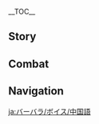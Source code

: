 {{CharacterTabs}}
{{LanguageTabs}}

__TOC__
==Story==
{{VO/Story
|character           = Barbara
|language            = zh
|language_s          = zh
|language_t          = zh-tw
|name_s              = 芭芭拉
|name_t              = 芭芭拉

|vo_01_01_title_s    = 初次见面…
|vo_01_01_title_t    = 初次見面…
|vo_01_01_subtitle   = Hello
|vo_01_01_file       = VO_{language}{character} Hello.ogg
|vo_01_01_tx_s       = 芭芭拉，闪耀登场~治疗就交给我吧，不会让你失望的！
|vo_01_01_tx_t       = 芭芭拉，閃耀登場~治療就交給我吧，不會讓{{MC|你|妳}}失望的！
|vo_01_01_rm         = Bābālā, shǎnyào dēngchǎng~ Zhìliáo jiù jiāogěi wǒ ba, bùhuì ràng nǐ shīwàng de!
|vo_02_01_title_s    = 闲聊・犯困
|vo_02_01_title_t    = 閒聊・犯睏
|vo_02_01_subtitle   = Chat: Sleepiness
|vo_02_01_file       = VO_{language}{character} Chat - Sleepiness.ogg
|vo_02_01_tx_s       = 再这样站下去，会…想睡觉的…
|vo_02_01_tx_t       = 再這樣站下去，會…想睡覺的…
|vo_02_01_rm         = Zài zhèyàng zhàn xiàqù, huì... xiǎng shuìjiào de...
|vo_02_02_title_s    = 闲聊・激励
|vo_02_02_title_t    = 閒聊・激勵
|vo_02_02_subtitle   = Chat: Encouragement
|vo_02_02_file       = VO_{language}{character} Chat - Encouragement.ogg
|vo_02_02_tx_s       = 大家应该都在努力着，那我们也不能偷懒，对吧？
|vo_02_02_tx_t       = 大家應該都在努力著，那我們也不能偷懶，對吧？
|vo_02_02_rm         = Dàjiā yīnggāi dōu zài nǔlìzhe, nà wǒmen yě bùnéng tōulǎn, duì ba?
|vo_02_03_title_s    = 闲聊・提神秘诀
|vo_02_03_title_t    = 閒聊・提神秘訣
|vo_02_03_subtitle   = Chat: Keeping One Refreshed
|vo_02_03_file       = VO_{language}{character} Chat - Keeping One Refreshed.ogg
|vo_02_03_tx_s       = 欸，是没精神了吗？尝一尝我做的辣味饮料吧，很提神的喔！
|vo_02_03_tx_t       = 欸，是沒精神了嗎？嘗一嘗我做的辣味飲料吧，很提神的喔！
|vo_02_03_rm         = Ei, shì méi jīngshénle ma? Chángyicháng wǒ zuò de làwèi yǐnliào ba, hěn tíshén de o!

<!-- Weather -->
|vo_03_01_title_s    = 下雨的时候…
|vo_03_01_title_t    = 下雨的時候…
|vo_03_01_subtitle   = When It Rains
|vo_03_01_file       = VO_{language}{character} When It Rains.ogg
|vo_03_01_tx_s       = 这样淋着不要紧吗？会感冒的吧？
|vo_03_01_tx_t       = 這樣淋著不要緊嗎？會感冒的吧？
|vo_03_01_rm         = Zhèyàng línzhe bùyàojǐn ma? Huì gǎnmào de ba?
|vo_03_02_title_s    = 打雷的时候…
|vo_03_02_title_t    = 打雷的時候…
|vo_03_02_subtitle   = When Thunder Strikes
|vo_03_02_file       = VO_{language}{character} When Thunder Strikes.ogg
|vo_03_02_tx_s       = 呜哇！
|vo_03_02_tx_t       = 嗚哇！
|vo_03_02_rm         = Wuwa!
|vo_03_03_title_s    = 下雪的时候…
|vo_03_03_title_t    = 下雪的時候…
|vo_03_03_subtitle   = When It Snows
|vo_03_03_file       = VO_{language}{character} When It Snows.ogg
|vo_03_03_tx_s       = 欸！是雪花欸！冰冰凉凉的~！
|vo_03_03_tx_t       = 欸！是雪花欸！冰冰涼涼的~！
|vo_03_03_rm         = Ei! Shì xuěhuā ei! Bīngbīngliángliáng de~!
|vo_03_04_title_s    = 阳光很好…
|vo_03_04_title_t    = 陽光很好…
|vo_03_04_subtitle   = When the Sun Is Out
|vo_03_04_file       = VO_{language}{character} When the Sun Is Out.ogg
|vo_03_04_tx_s       = 这样的好天气，嗯~适合比较明快的曲风呢！
|vo_03_04_tx_t       = 這樣的好天氣，嗯~適合比較明快的曲風呢！
|vo_03_04_rm         = Zhèyàng de hǎo tiānqì, ng~ Shìhé bǐjiào míngkuài de qǔfēng ne!
|vo_03_05_title_s    = 刮大风了…
|vo_03_05_title_t    = 刮大風了…
|vo_03_05_subtitle   = When the Wind Is Blowing
|vo_03_05_file       = VO_{language}{character} When the Wind Is Blowing.ogg
|vo_03_05_tx_s       = 放心，我不会被吹走的！
|vo_03_05_tx_t       = 放心，我不會被吹走的！
|vo_03_05_rm         = Fàngxīn, wǒ bùhuì bèi chuīzǒu de!
|vo_04_01_title_s    = 早上好…
|vo_04_01_title_t    = 早安…
|vo_04_01_subtitle   = Good Morning
|vo_04_01_file       = VO_{language}{character} Good Morning.ogg
|vo_04_01_tx_s       = 早安~今天也要加油呀。
|vo_04_01_tx_t       = 早安~今天也要加油呀。
|vo_04_01_rm         = Zǎo'ān~ Jīntiān yě yào jiāyóu ya.
|vo_04_02_title_s    = 中午好…
|vo_04_02_title_t    = 午安…
|vo_04_02_subtitle   = Good Afternoon
|vo_04_02_file       = VO_{language}{character} Good Afternoon.ogg
|vo_04_02_tx_s       = 欸，想听我唱歌…？对不起，还…还没有到演出时间呢。
|vo_04_02_tx_t       = 欸，想聽我唱歌…？對不起，還…還沒有到演出時間呢。
|vo_04_02_rm         = Ei, xiǎng tīng wǒ chànggē...? Duìbùqǐ, hái... hái méiyǒu dào yǎnchū shíjiān ne.
|vo_04_03_title_s    = 晚上好…
|vo_04_03_title_t    = 晚上好…
|vo_04_03_subtitle   = Good Evening
|vo_04_03_file       = VO_{language}{character} Good Evening.ogg
|vo_04_03_tx_s       = 想吃猎鹿人餐馆的香辣鲈鱼…可是最近的肚子，呜…
|vo_04_03_tx_t       = 想吃獵鹿人餐館的香辣鱸魚…可是最近的肚子，嗚…
|vo_04_03_rm         = Xiǎng chī Lièlùrén Cānguǎn de xiānglà lúyú... Kěshì zuìjìn de dùzi, wu...
|vo_04_04_title_s    = 晚安…
|vo_04_04_title_t    = 晚安…
|vo_04_04_subtitle   = Good Night
|vo_04_04_file       = VO_{language}{character} Good Night.ogg
|vo_04_04_tx_s       = 辛苦了！请好好休息吧。
|vo_04_04_tx_t       = 辛苦了！請好好休息吧。
|vo_04_04_rm_s       = Xīnkǔle! Qǐng hǎohao xiūxi ba.
|vo_04_04_rm_t       = Xīnkǔle! Qǐng hǎohao xiūxí ba.
|vo_05_01_title_s    = 关于{name_s}自己…
|vo_05_01_title_t    = 關於{name_t}自己…
|vo_05_01_subtitle   = About {character}
|vo_05_01_file       = VO_{language}{character} About {character}.ogg
|vo_05_01_tx_s       = 「指引我前进的风啊。在我困顿时给我继续前行的力量，在我迷惑时给我辨明善恶的智慧，在我遭受不义时给我抗争的勇气…」…哎呀，抱歉，刚才在专心祈祷。有什么事吗？
|vo_05_01_tx_t       = 「指引我前進的風啊。在我困頓時給我繼續前行的力量，在我迷惑時給我辨明善惡的智慧，在我遭受不義時給我抗爭的勇氣…」…哎呀，抱歉，剛才在專心祈禱。有什麼事嗎？
|vo_05_01_rm         = "Zhǐyǐn wǒ qiánjìn de fēng a. Zài wǒ kùndùn shí gěi wǒ jìxù qiánxíng de lìliàng, zài wǒ míhuò shí gěi wǒ biànmíng shàn'è de zhìhuì, zài wǒ zāoshòu bùyì shí gěi wǒ kàngzhēng de yǒngqì..." ...Aiya, bàoqiàn, gāngcái zài zhuānxīn qídǎo. Yǒu shénme shì ma?
|vo_06_01_title_s    = 关于我们・愿望
|vo_06_01_title_t    = 關於我們・願望
|vo_06_01_subtitle   = About Us: Hopes
|vo_06_01_file       = VO_{language}{character} About Us - Hopes.ogg
|vo_06_01_tx_s       = 我的愿望，是给身边的大家带来笑容！只要能帮上你的忙，我就很开心了。
|vo_06_01_tx_t       = 我的願望，是給身邊的大家帶來笑容！只要能幫上{{MC|你|妳}}的忙，我就很開心了。
|vo_06_01_rm         = Wǒ de yuànwàng, shì gěi shēnbiān de dàjiā dàilái xiàoróng! Zhǐyào néng bāngshàng nǐ de máng, wǒ jiù hěn kāixīnle.
|vo_06_02_title_s    = 关于我们・梦想
|vo_06_02_title_t    = 關於我們・夢想
|vo_06_02_subtitle   = About Us: Dreams
|vo_06_02_friendship = 6
|vo_06_02_file       = VO_{language}{character} About Us - Dreams.ogg
|vo_06_02_tx_s       = 谢谢你陪我走到现在，离我的梦想已经越来越近了呢。未来的日子，也请多多关照啦~！
|vo_06_02_tx_t       = 謝謝{{MC|你|妳}}陪我走到現在，離我的夢想已經越來越近了呢。未來的日子，也請多多關照啦~！
|vo_06_02_rm         = Xièxie nǐ péi wǒ zǒu dào xiànzài, lí wǒ de mèngxiǎng yǐjīng yuè lái yuè jìnle ne. Wèilái de rìzi, yě qǐng duōduō guānzhào la~!
|vo_07_01_title_s    = 关于「神之眼」…
|vo_07_01_title_t    = 關於「神之眼」…
|vo_07_01_subtitle   = About the [[Vision]]
|vo_07_01_friendship = 4
|vo_07_01_file       = VO_{language}{character} About the Vision.ogg
|vo_07_01_tx_s       = 每个人都会有自己的愿望。汇聚大家的愿望，让大家感到幸福，这一定，就是神给予我的使命吧。
|vo_07_01_tx_t       = 每個人都會有自己的願望。匯聚大家的願望，讓大家感到幸福，這一定，就是神給予我的使命吧。
|vo_07_01_rm         = Měigèrén dōuhuì yǒu zìjǐ de yuànwàng. Huìjù dàjiā de yuànwàng, ràng dàjiā gǎndào xìngfú, zhè yīdìng, jiùshì shén jǐyǔ wǒ de shǐmìng ba.
|vo_07_02_title_s    = 有什么想要分享…
|vo_07_02_title_t    = 有什麼想要分享…
|vo_07_02_subtitle   = Something to Share
|vo_07_02_file       = VO_{language}{character} Something to Share.ogg
|vo_07_02_tx_s       = 蒙德城外青青的原野，真的百看不厌。但我听说，世界上还有蓝色的树林呢！就在海对岸的稻妻城那边。嗯！我还得多攒一点…欸？问我在攒什么？嘿嘿，是秘密哦~！
|vo_07_02_tx_t       = 蒙德城外青青的原野，真的百看不厭。但我聽說，世界上還有藍色的樹林呢！就在海對岸的稻妻城那邊。嗯！我還得多存一點…欸？問我在存什麼？嘿嘿，是秘密哦~！
|vo_07_02_rm         = Méngdé-chéng wài qīngqīng de yuányě, zhēnde bǎikànbùyàn. Dàn wǒ tīngshuō, shìjiè-shàng hái yǒu lánsè de shùlín ne! Jiù zài hǎiduì'àn de Dàoqī-chéng nàbiān. Ǹg! Wǒ hái děi duō zǎn yīdiǎn... Ei? Wèn wǒ zài zǎn shénme? Hēihei, shì mìmì o~!
|vo_07_03_title_s    = 感兴趣的见闻…
|vo_07_03_title_t    = 感興趣的見聞…
|vo_07_03_subtitle   = Interesting Things
|vo_07_03_file       = VO_{language}{character} Interesting Things.ogg
|vo_07_03_tx_s       = 向日葵一直对着阳光的样子，很耀眼呢。其实，妈妈送过我一条向日葵风格的礼裙…但我什么时候才能穿上它去演出呢？
|vo_07_03_tx_t       = 向日葵一直對著陽光的樣子，很耀眼呢。其實，媽媽送過我一條向日葵風格的禮裙…但我什麼時候才能穿上它去演出呢？
|vo_07_03_rm         = Xiàngrìkuí yīzhí duìzhe yángguāng de yàngzi, hěn yàoyǎn ne. Qíshí, māma sòngguò wǒ yītiáo xiàngrìkuí fēnggé de lǐqún... Dàn wǒ shénme shíhòu cáinéng chuānshàng tā qù yǎnchū ne?
|vo_08_01_title_s    = 关于琴…
|vo_08_01_title_t    = 關於琴…
|vo_08_01_subtitle   = About [[Jean]]
|vo_08_01_friendship = 4
|vo_08_01_file       = VO_{language}{character} About Jean.ogg
|vo_08_01_tx_s       = 代理团长大人…骑士团的领袖，大家都很喜欢她哦。欸？问我吗？我…我当然也非常尊敬她！
|vo_08_01_tx_t       = 代理團長大人…騎士團的領袖，大家都很喜歡她哦。欸？問我嗎？我…我當然也非常尊敬她！
|vo_08_01_rm         = Dàilǐ Tuánzhǎng-dàrén... Qíshìtuán de lǐngxiù, dàjiā dōu hěn xǐhuān tā o. Ei? Wèn wǒ ma? Wǒ... wǒ dāngrán yě fēicháng zūnjìng tā!
|vo_08_02_title_s    = 关于丽莎…
|vo_08_02_title_t    = 關於麗莎…
|vo_08_02_subtitle   = About [[Lisa]]
|vo_08_02_friendship = 4
|vo_08_02_file       = VO_{language}{character} About Lisa.ogg
|vo_08_02_tx_s       = 我一直承蒙丽莎姐姐照顾呢。要是她也成为偶像的话，我绝对会全力应援，喊到嗓子哑掉…啊，这样会吓到别人的吧…
|vo_08_02_tx_t       = 我一直承蒙麗莎姐姐照顧呢。要是她也成為偶像的話，我絕對會全力應援，喊到嗓子啞掉…啊，這樣會嚇到別人的吧…
|vo_08_02_rm         = Wǒ yīzhí chéngméng Lìshā-jiějie zhàogù ne. Yàoshi tā yě chéngwéi ǒuxiàng de huà, wǒ juéduì huì quánlì yìngyuán, hǎn dào sǎngzi yǎdiào... A, zhèyàng huì xià dào biérén de ba...
|vo_08_03_title_s    = 关于安柏…
|vo_08_03_title_t    = 關於安柏…
|vo_08_03_subtitle   = About [[Amber]]
|vo_08_03_friendship = 4
|vo_08_03_file       = VO_{language}{character} About Amber.ogg
|vo_08_03_tx_s       = 以前就经常看到安柏风风火火地往城外跑，侦察骑士还真是辛苦呀。
|vo_08_03_tx_t       = 以前就經常看到安柏風風火火地往城外跑，偵察騎士還真是辛苦呀。
|vo_08_03_rm         = Yǐqián jiù jīngcháng kàndào Ānbó fēngfēnghuǒhuǒ de wǎng chéngwài pǎo, Zhēnchá-qíshì hái zhēnshi xīnkǔ ya.
|vo_08_04_title_s    = 关于迪卢克…
|vo_08_04_title_t    = 關於迪盧克…
|vo_08_04_subtitle   = About [[Diluc]]
|vo_08_04_friendship = 4
|vo_08_04_file       = VO_{language}{character} About Diluc.ogg
|vo_08_04_tx_s       = 迪卢克老爷吗？上次在「天使的馈赠」演出，他一直皱着眉头…是不是我唱的歌他不喜欢呢？
|vo_08_04_tx_t       = 迪盧克老爺嗎？上次在「天使的饋贈」演出，他一直皺著眉頭…是不是我唱的歌他不喜歡呢？
|vo_08_04_rm         = Dílúkè-lǎoyé ma? Shàngcì zài "Tiānshǐ de Kuìzèng" yǎnchū, tā yīzhí zhòuzhe méitóu... Shìbushì wǒ chàng de gē tā bùxǐhuān ne?
|vo_08_05_title_s    = 关于温迪…
|vo_08_05_title_t    = 關於溫迪…
|vo_08_05_subtitle   = About [[Venti]]
|vo_08_05_friendship = 4
|vo_08_05_file       = VO_{language}{character} About Venti.ogg
|vo_08_05_tx_s       = 温迪的声音很好听！不过，他唱的歌跟我擅长的风格差异很大。我试着偷偷学过…那旋律还真是复杂呀。
|vo_08_05_tx_t       = 溫迪的聲音很好聽！不過，他唱的歌跟我擅長的風格差異很大。我試著偷偷學過…那旋律還真是複雜呀。
|vo_08_05_rm         = Wēndí de shēngyīn hěn hǎotīng! Bùguò, tā chàng de gē gēn wǒ shàncháng de fēnggé chāyì hěn dà. Wǒ shìzhe tōutōu xuéguò... Nà xuánlǜ hái zhēnshi fùzá ya.
|vo_08_06_title_s    = 关于班尼特…
|vo_08_06_title_t    = 關於班尼特…
|vo_08_06_subtitle   = About [[Bennett]]
|vo_08_06_friendship = 4
|vo_08_06_file       = VO_{language}{character} About Bennett.ogg
|vo_08_06_tx_s       = 班尼特经常带着一身伤痕来教堂…他却一直毫不在意、大大咧咧地笑着。唔…还是应该更爱惜自己才好啊。
|vo_08_06_tx_t       = 班尼特經常帶著一身傷痕來教堂…他卻一直毫不在意、大大咧咧地笑著。唔…還是應該更愛惜自己才好啊。
|vo_08_06_rm_s       = Bānnítè jīngcháng dàizhe yīshēn shānghén lái jiàotáng... Tā què yīzhí háo bù zàiyì, dàdaliēliě de xiàozhe. Wu... háishì yīnggāi gèng àixī zìjǐ cái hǎo a.
|vo_08_06_rm_t       = Bānnítè jīngcháng dàizhe yīshēn shānghén lái jiàotáng... Tā què yīzhí háo bù zàiyì, dàdàliēliē de xiàozhe. Wu... háishì yīnggāi gèng àixí zìjǐ cái hǎo a.
|vo_08_07_title_s    = 关于法尔伽…
|vo_08_07_title_t    = 關於法爾伽…
|vo_08_07_subtitle   = About [[Varka]]
|vo_08_07_friendship = 4
|vo_08_07_file       = VO_{language}{character} About Varka.ogg
|vo_08_07_tx_s       = 父亲跟着法尔伽大团长一起出远门了，也不知道路途中会不会遇到什么…啊，没关系，大团长可是「北风骑士」，一定没问题的！我…也会为他们祈祷的。
|vo_08_07_tx_t       = 父親跟著法爾伽大團長一起出遠門了，也不知道路途中會不會遇到什麼…啊，沒關係，大團長可是「北風騎士」，一定沒問題的！我…也會為他們祈禱的。
|vo_08_07_rm         = Fùqīn gēnzhe Fǎěrjiā Dà-Tuánzhǎng yīqǐ chūyuǎnménle, yě bùzhīdào lùtú-zhōng huìbuhuì yùdào shénme... A, méiguānxì, Dà-Tuánzháng kěshì "Běifēng Qíshì", yīdìng méiwèntí de! Wǒ... yě huì wèi tāmen qídǎo de.
|vo_08_08_title_s    = 关于罗莎莉亚…
|vo_08_08_title_t    = 關於蘿莎莉亞…
|vo_08_08_subtitle   = About [[Rosaria]]
|vo_08_08_friendship = 4
|vo_08_08_file       = VO_{language}{character} About Rosaria.ogg
|vo_08_08_tx_s       = 罗莎莉亚修女虽然难以接近，也从不参加祈祷，但我觉得…唔，她一定是相信着风神的！不过，不过我并没有勇气和她交流就是了…
|vo_08_08_tx_t       = 蘿莎莉亞修女雖然難以接近，也從不參加祈禱，但我覺得…唔，她一定是相信著風神的！不過，不過我並沒有勇氣和她交流就是了…
|vo_08_08_rm_s       = Luóshālìyà-xiūnǚ suīrán nán yǐ jiējìn, yě cóng bù cānjiā qídǎo, dàn wǒ juéde... Wu, tā yīdìng shì xiāngxìn zhe Fēngshén de! Bùguò, bùguò wǒ bìng méiyǒu yǒngqì hé tā jiāoliú jiùshìle...
|vo_08_08_rm_t       = Luóshālìyà-xiūnǚ suīrán nán yǐ jiējìn, yě cóng bù cānjiā qídǎo, dàn wǒ juéde... Wu, tā yīdìng shì xiāngxìn zhe Fēngshén de! Bùguò, bùguò wǒ bìng méiyǒu yǒngqì hàn tā jiāoliú jiùshìle...
|vo_08_09_title_s    = 关于诺艾尔…
|vo_08_09_title_t    = 關於諾艾爾…
|vo_08_09_subtitle   = About [[Noelle]]
|vo_08_09_friendship = 4
|vo_08_09_file       = VO_{language}{character} About Noelle.ogg
|vo_08_09_tx_s       = 诺艾尔实在是太可爱了！人又温柔，还很有耐心，跟她在一起的时候，完全不会有什么压力…哦，对了，她做的茶点也很特别。又香，又甜，而且很健康，嘿嘿。
|vo_08_09_tx_t       = 諾艾爾實在是太可愛了！人又溫柔，還很有耐心，跟她在一起的時候，完全不會有什麼壓力…哦，對了，她做的茶點也很特別。又香，又甜，而且很健康，嘿嘿。
|vo_08_09_rm         = Nuò'ài'ěr shízài shì tài kě'ài le! Rén yòu wēnróu, hái hěn yǒu nàixīn, gēn tā zàiyīqǐ de shíhòu, wánquán bùhuì yǒu shénme yālì... O, duìle, tā zuò de chádiǎn yě hěn tèbié. Yòu xiāng, yòu tián, érqiě hěn jiànkāng, hēihei.
|vo_09_01_title_s    = 想要了解{name_s}・其一
|vo_09_01_title_t    = 想要瞭解{name_t}・其一
|vo_09_01_subtitle   = More About {character}: I
|vo_09_01_file       = VO_{language}{character} More About {character} - 01.ogg
|vo_09_01_tx_s       = 骑士们挥剑作战的样子好帅啊！你是不是也有这种感觉？我自己也试过用剑…欸嘿嘿，可惜我在剑术上，完全没有天赋呢。
|vo_09_01_tx_t       = 騎士們揮劍作戰的樣子好帥啊！{{MC|你|妳}}是不是也有這種感覺？我自己也試過用劍…欸嘿嘿，可惜我在劍術上，完全沒有天賦呢。
|vo_09_01_rm         = Qíshìmen huījiàn zuòzhàn de yàngzi hǎo shuài a! Nǐ shìbushì yě yǒu zhèzhǒng gǎnjué? Wǒ zìjǐ yě shìguò yòng jiàn... Eihēihēi, kěxí wǒ zài jiànshù shàng, wánquán méiyǒu tiānfù ne.
|vo_09_02_title_s    = 想要了解{name_s}・其二
|vo_09_02_title_t    = 想要瞭解{name_t}・其二
|vo_09_02_subtitle   = More About {character}: II
|vo_09_02_friendship = 3
|vo_09_02_file       = VO_{language}{character} More About {character} - 02.ogg
|vo_09_02_tx_s       = 想要治愈大家。就是这么简单的心情，让我成为了牧师。要是能帮上大家就好了。
|vo_09_02_tx_t       = 想要治癒大家。就是這麼簡單的心情，讓我成為了牧師。要是能幫上大家就好了。
|vo_09_02_rm         = Xiǎngyào zhìyù dàjiā. Jiùshì zhème jiǎndān de xīnqíng, ràng wǒ chéngwéile mùshī. Yàoshi néng bāngshàng dàjiā jiù hǎole.
|vo_09_03_title_s    = 想要了解{name_s}・其三
|vo_09_03_title_t    = 想要瞭解{name_t}・其三
|vo_09_03_subtitle   = More About {character}: III
|vo_09_03_friendship = 4
|vo_09_03_file       = VO_{language}{character} More About {character} - 03.ogg
|vo_09_03_tx_s       = 偶像，唔{{sic|...|hide=1}}是从艾莉丝那边了解到的…「优秀的偶像能够治愈人们的心灵。」嗯，嗯，总之就是这样啦。
|vo_09_03_tx_t       = 偶像，唔…是從艾莉絲那邊瞭解到的…「優秀的偶像能夠治癒人們的心靈。」嗯，嗯，總之就是這樣啦。
|vo_09_03_rm         = Ǒuxiàng, n... Shì cóng Àilìsī nàbiān liǎojiě dào de... "Yōuxiù de ǒuxiàng nénggòu zhìyù rénmen de xīnlíng." Ng, ng, zǒngzhī jiùshì zhèyàng la.
|vo_09_04_title_s    = 想要了解{name_s}・其四
|vo_09_04_title_t    = 想要瞭解{name_t}・其四
|vo_09_04_subtitle   = More About {character}: IV
|vo_09_04_friendship = 5
|vo_09_04_file       = VO_{language}{character} More About {character} - 04.ogg
|vo_09_04_tx_s       = 我每天都在努力，这份努力…如果能配得上蒙德城大家的信任…
|vo_09_04_tx_t       = 我每天都在努力，這份努力…如果能配得上蒙德城大家的信任…
|vo_09_04_rm         = Wǒ měitiān dōu zài nǔlì, zhè fèn nǔlì... Rúguǒ néng pèidéshàng Méngdé-chéng dàjiā de xìnrèn...
|vo_09_05_title_s    = 想要了解{name_s}・其五
|vo_09_05_title_t    = 想要瞭解{name_t}・其五
|vo_09_05_subtitle   = More About {character}: V
|vo_09_05_friendship = 6
|vo_09_05_file       = VO_{language}{character} More About {character} - 05.ogg
|vo_09_05_tx_s       = 每次演出的时候我都会想…我真的能够治愈蒙德城里的每个人么？但是看着你，我总觉得只要一步步向前，总有一天…欸？至少已经把你治愈了…？这时候不是应该说！我已经治愈很多人了吗？！不过这样也不错…
|vo_09_05_tx_t       = 每次演出的時候我都會想…我真的能夠治癒蒙德城裡的每個人嗎？但是看著{{MC|你|妳}}，我總覺得只要一步步向前，總有一天…欸？至少已經把{{MC|你|妳}}治癒了…？這時候不是應該說！我已經治癒很多人了嗎？！不過這樣也不錯…
|vo_09_05_rm         = Měicì yǎnchū de shíhòu wǒ dōu huì xiǎng... Wǒ zhēnde nénggòu zhìyù Méngdé-chéng lǐ de měigèrén me? Dànshì kànzhe nǐ, wǒ zǒng juéde zhǐyào yībùbù xiàngqián, zǒngyǒu yītiān... Ei? Zhìshǎo yǐjīng bǎ nǐ zhìyùle...? Zhè shíhòu bùshì yīnggāi shuō! Wǒ yǐjīng zhìyù hěnduō rénle ma?! Bùguò zhèyàng yě bùcuò...
|vo_10_01_title_s    = {name_s}的爱好…
|vo_10_01_title_t    = {name_t}的愛好…
|vo_10_01_subtitle   = {character}'s Hobbies
|vo_10_01_file       = VO_{language}{character} Hobbies.ogg
|vo_10_01_tx_s       = 是大家脸上的笑容，一直在支持我。
|vo_10_01_tx_t       = 是大家臉上的笑容，一直在支持我。
|vo_10_01_rm         = Shì dàjiā liǎn-shàng de xiàoróng, yīzhí zài zhīchí wǒ.
|vo_10_02_title_s    = {name_s}的烦恼…
|vo_10_02_title_t    = {name_t}的煩惱…
|vo_10_02_subtitle   = {character}'s Troubles
|vo_10_02_file       = VO_{language}{character} Troubles.ogg
|vo_10_02_tx_s       = 同伴们一直在受伤…我，没有替大家分担痛苦的力量。但我可以尽最大的努力治疗！一定，要让大家恢复健康。
|vo_10_02_tx_t       = 同伴們一直在受傷…我，沒有替大家分擔痛苦的力量。但我可以盡最大的努力治療！一定，要讓大家恢復健康。
|vo_10_02_rm         = Tóngbànmen yīzhí zài shòushāng... Wǒ, méiyǒu tì dàjiā fēndān tòngkǔ de lìliàng. Dàn wǒ kěyǐ jǐn zuìdà de nǔlì zhìliáo! Yīdìng, yào ràng dàjiā huīfù jiànkāng.
|vo_10_03_title_s    = 喜欢的食物…
|vo_10_03_title_t    = 喜歡的食物…
|vo_10_03_subtitle   = Favorite Food
|vo_10_03_file       = VO_{language}{character} Favorite Food.ogg
|vo_10_03_tx_s       = 你喜欢麻辣小鱼干吗？我这还有两条…喏，给你一条！
|vo_10_03_tx_t       = {{MC|你|妳}}喜歡麻辣小魚乾嗎？我這還有兩條…喏，給{{MC|你|妳}}一條！
|vo_10_03_rm         = Nǐ xǐhuān málà-xiǎoyúgàn ma? Wǒ zhè háiyǒu liǎng tiáo... Nuo, gěi nǐ yī tiáo!
|vo_10_04_title_s    = 讨厌的食物…
|vo_10_04_title_t    = 討厭的食物…
|vo_10_04_subtitle   = Least Favorite Food
|vo_10_04_file       = VO_{language}{character} Least Favorite Food.ogg
|vo_10_04_tx_s       = 我不太喜欢苦的东西，特别是…苦瓜。
|vo_10_04_tx_t       = 我不太喜歡苦的東西，特別是…苦瓜。
|vo_10_04_rm         = Wǒ bùtài xǐhuān kǔ de dōngxī, tèbié shì... kǔguā.

<!-- Receiving a Gift -->
|vo_11_01_title_s    = 收到赠礼・其一
|vo_11_01_title_t    = 收到贈禮・其一
|vo_11_01_subtitle   = Receiving a Gift: I
|vo_11_01_file       = VO_{language}{character} Receiving a Gift - 01.ogg
|vo_11_01_tx_s       = 很少吃到那么合我口味的菜肴。今天是幸运日呢！
|vo_11_01_tx_t       = 很少吃到那麼合我口味的菜餚。今天是幸運日呢！
|vo_11_01_rm         = Hěnshǎo chī dào nàme hé wǒ kǒuwèi de càiyáo. Jīntiān shì xìngyùn-rì ne!
|vo_11_02_title_s    = 收到赠礼・其二
|vo_11_02_title_t    = 收到贈禮・其二
|vo_11_02_subtitle   = Receiving a Gift: II
|vo_11_02_file       = VO_{language}{character} Receiving a Gift - 02.ogg
|vo_11_02_tx_s       = 谢谢你特意做的这些，这次，是被你治愈了。
|vo_11_02_tx_t       = 謝謝{{MC|你|妳}}特意做的這些，這次，是被{{MC|你|妳}}治癒了。
|vo_11_02_rm         = Xièxie nǐ tèyì zuò de zhèxiē, zhècì, shì bèi nǐ zhìyùle.
|vo_11_03_title_s    = 收到赠礼・其三
|vo_11_03_title_t    = 收到贈禮・其三
|vo_11_03_subtitle   = Receiving a Gift: III
|vo_11_03_file       = VO_{language}{character} Receiving a Gift - 03.ogg
|vo_11_03_tx_s       = 不，不好…
|vo_11_03_tx_t       = 不、不好…
|vo_11_03_rm         = Bù, bùhǎo...
|vo_12_01_title_s    = 生日…
|vo_12_01_title_t    = 生日…
|vo_12_01_subtitle   = Birthday
|vo_12_01_file       = VO_{language}{character} Birthday.ogg
|vo_12_01_tx_s       = 请收下！这个是给你的生日礼物，专属签名绘哟~欸嘿，等下一首新歌，我会第一时间唱给你听的！生日快乐呀！
|vo_12_01_tx_t       = 請收下！這個是給{{MC|你|妳}}的生日禮物，專屬簽名繪喲~欸嘿，等下一首新歌，我會第一時間唱給{{MC|你|妳}}聽的！生日快樂呀！
|vo_12_01_rm         = Qǐng shōuxià! Zhège shì gěi nǐ de shēngrì lǐwù, zhuānshǔ qiānmínghuì yo~ Eihei, děngxià yī shǒu xīn'gē, wǒ huì dìyīshíjiān chàng gěi nǐ tīng de! Shēngrì kuàilè ya!
|vo_13_01_title_s    = 突破的感受・起
|vo_13_01_title_t    = 突破的感受・起
|vo_13_01_subtitle   = Feelings About Ascension: Intro
|vo_13_01_ascension  = 1
|vo_13_01_file       = VO_{language}{character} Feelings About Ascension -  01.ogg
|vo_13_01_tx_s       = 芭芭拉的舞步…治愈力UP！
|vo_13_01_tx_t       = 芭芭拉的舞步…治癒力UP！
|vo_13_01_rm         = Bābālā de wǔbù... Zhìyùlì UP!
|vo_13_02_title_s    = 突破的感受・承
|vo_13_02_title_t    = 突破的感受・承
|vo_13_02_subtitle   = Feelings About Ascension: Building Up
|vo_13_02_ascension  = 2
|vo_13_02_file       = VO_{language}{character} Feelings About Ascension -  02.ogg
|vo_13_02_tx_s       = 谢谢你的支持~啊，不好，好像有点太激动了…心脏怦怦跳个不停。
|vo_13_02_tx_t       = 謝謝{{MC|你|妳}}的支持~啊，不好，好像有點太激動了…心臟怦怦跳個不停。
|vo_13_02_rm         = Xièxie nǐ de zhīchí~ A, bùhǎo, hǎoxiàng yǒudiǎn tài jīdòngle... Xīnzàng pēngpeng tiào gè bùtíng.
|vo_13_03_title_s    = 突破的感受・转
|vo_13_03_title_t    = 突破的感受・轉
|vo_13_03_subtitle   = Feelings About Ascension: Climax
|vo_13_03_ascension  = 4
|vo_13_03_file       = VO_{language}{character} Feelings About Ascension -  03.ogg
|vo_13_03_tx_s       = 请告诉我继续变强的秘诀~欸？放心交给你就行？…这怎么行，我也要一起努力！
|vo_13_03_tx_t       = 請告訴我繼續變強的秘訣~欸？放心交給{{MC|你|妳}}就行？…這怎麼行，我也要一起努力！
|vo_13_03_rm         = Qǐng gàosù wǒ jìxù biàn qiáng de mìjué~ Ei? Fàngxīn jiāo gěi nǐ jiùxíng? ...Zhè zěnme xíng, wǒ yě yào yīqǐ nǔlì!
|vo_13_04_title_s    = 突破的感受・合
|vo_13_04_title_t    = 突破的感受・合
|vo_13_04_subtitle   = Feelings About Ascension: Conclusion
|vo_13_04_ascension  = 6
|vo_13_04_file       = VO_{language}{character} Feelings About Ascension -  04.ogg
|vo_13_04_tx_s       = 和你一起旅行，我才意识到舞台是没有边界的。谢谢你！嘿嘿…好！一起喊出那句咒语吧！三、二、一，&mdash;&mdash;芭芭拉冲呀！
|vo_13_04_tx_t       = 和{{MC|你|妳}}一起旅行，我才意識到舞臺是沒有邊界的。謝謝{{MC|你|妳}}！嘿嘿…好！一起喊出那句咒語吧！三、二、一，&mdash;&mdash;芭芭拉衝呀！
|vo_13_04_rm_s       = Hé nǐ yīqǐ lǚxíng, wǒ cái yìshí dào wǔtái shì méiyǒu biānjiè de. Xièxie nǐ! Heihei... Hǎo! Yīqǐ hǎnchū nà jù zhòuyǔ ba! Sān, èr, yī, {{lmdash}}Bābālā chōng ya!
|vo_13_04_rm_t       = Hàn nǐ yīqǐ lǚxíng, wǒ cái yìshì dào wǔtái shì méiyǒu biānjiè de. Xièxie nǐ! Heihei... Hǎo! Yīqǐ hǎnchū nà jù zhòuyǔ ba! Sān, èr, yī, {{lmdash}}Bābālā chōng ya!
}}

==Combat==
{{Combat VO
|character           = Barbara
|language            = zh

<!-- Elemental Skill -->
|skill_1_tx_s        = 我会保护大家！
|skill_1_tx_t        = 我會保護大家！
|skill_1_rm          = Wǒ huì bǎohù dàjiā!
|skill_2_tx_s        = 打起精神来哟！
|skill_2_tx_t        = 打起精神來喲！
|skill_2_rm          = Dǎqǐ jīngshén lǎi yo!
|skill_3_tx_s        = 演唱，开始！
|skill_3_tx_t        = 演唱，開始！
|skill_3_rm          = Yǎnchàng, kāishǐ!

<!-- Elemental Burst -->
|burst_1_tx_s        = ♪哼哼哼~哼哼~
|burst_1_tx_t        = ♪哼哼哼~哼哼~
|burst_1_rm          = ♪Henghengheng~ Hengheng~
|burst_2_tx_s        = 准备好了吗~
|burst_2_tx_t        = 準備好了嗎~
|burst_2_rm          = Zhǔnbèi hǎole ma~
|burst_3_tx_s        = 大家加油喔！
|burst_3_tx_t        = 大家加油喔！
|burst_3_rm          = Dàjiā jiāyóu wo!

<!-- Sprint Start -->
|sprint-s_1_tx_s     = 芭芭拉，冲呀！
|sprint-s_1_tx_t     = 芭芭拉，衝呀！
|sprint-s_1_rm       = Bābālā, chōng ya!
|sprint-s_2_file     = Sprint Start 02,Sprint Start 03,Sprint Start 04

<!-- Sprint End -->
|sprint-e_1_tx_s     = 呼…呼…没问题！
|sprint-e_1_tx_t     = 呼…呼…沒問題！
|sprint-e_1_rm       = Hu... hu... Měiwèntí!
|sprint-e_2_tx_s     = 能跟得上！
|sprint-e_2_tx_t     = 跟得上！
|sprint-e_2_rm_s     = Néng gēndéshàng!
|sprint-e_2_rm_t     = Gēndéshàng!

<!-- Deploying Wind Glider -->
|glider_1_file       = Deploying Wind Glider 01,Deploying Wind Glider 02,Deploying Wind Glider 03

<!-- Opening Treasure Chest -->
|chest_1_tx_s        = 想用歌声，带给人们同样的惊喜。
|chest_1_tx_t        = 想用歌聲，帶給人們同樣的驚喜。
|chest_1_rm          = Xiǎngyòng gēshēng, dàigěi rénmen tóngyàng dè jīngxǐ.
|chest_2_tx_s        = 光彩熠熠！
|chest_2_tx_t        = 光彩熠熠！
|chest_2_rm          = Guāngcǎi yìyì!
|chest_3_tx_s        = 嗯哼♪真是幸运的一天~
|chest_3_tx_t        = 嗯哼♪真是幸運的一天~
|chest_3_rm          = Ng-hng♪ Zhēnshì xìngyùn de yītiān~

<!-- Low HP -->
|low-hp_1_tx_s       = 我没关系的！
|low-hp_1_tx_t       = 我沒關係的！
|low-hp_1_rm         = Wǒ méiguānxì de!
|low-hp_2_tx_s       = 为了大家，我还不能…
|low-hp_2_tx_t       = 為了大家，我還不能…
|low-hp_2_rm         = Wèile dàjiā, wǒ hái bùnéng...
|low-hp_3_tx_s       = 我再坚持一下…
|low-hp_3_tx_t       = 我再堅持一下…
|low-hp_3_rm         = Wǒ zaì jiānchí yīxià...

<!-- Ally at Low HP -->
|ally-low-hp_1_tx_s  = 我…不想看你受伤。
|ally-low-hp_1_tx_t  = 我…不想看你受傷。
|ally-low-hp_1_rm    = Wǒ... bù xiǎng kàn nǐ shòushāng.
|ally-low-hp_2_tx_s  = 让我为你治疗，拜托了！
|ally-low-hp_2_tx_t  = 讓我為你治療，拜託了！
|ally-low-hp_2_rm    = Ràng wǒ wèi nǐ zhìliáo, bàituōle!

<!-- Fallen -->
|fallen_1_tx_s       = 有点，没力气了…
|fallen_1_tx_t       = 有點，沒力氣了…
|fallen_1_rm         = Yǒudiǎn, měi lìqì le...
|fallen_2_tx_s       = 大家的声音，听不到呢…
|fallen_2_tx_t       = 大家的聲音，聽不到呢…
|fallen_2_rm         = Dàjiā de shēngyīn, tīngbudào ne...
|fallen_3_tx_s       = 姐姐…
|fallen_3_tx_t       = 姐姐…
|fallen_3_rm         = Jiějie...

<!-- Light Hit Taken -->
|hit-l_1_file        = Light Hit Taken 02
|hit-l_1_tx_s        = 疼…
|hit-l_1_tx_t        = 疼…
|hit-l_1_rm          = Téng...
|hit-l_2_file        = Light Hit Taken 01,Light Hit Taken 02,Light Hit Taken 03,Light Hit Taken 04,Light Hit Taken 05,Light Hit Taken 06

<!-- Heavy Hit Taken -->
|hit-h_1_file        = Heavy Hit Taken 02
|hit-h_1_tx_s        = 讨厌…
|hit-h_1_tx_t        = 討厭…
|hit-h_1_rm          = Tǎoyàn...
|hit-h_2_file        = Heavy Hit Taken 01,Heavy Hit Taken 02,Heavy Hit Taken 03,Heavy Hit Taken 04,Heavy Hit Taken 05,Heavy Hit Taken 06


<!-- Joining Party -->
|join_1_tx_s         = 放心交给我就好。
|join_1_tx_t         = 放心交給我就好。
|join_1_rm           = Fàngxīn jiāo gěi wǒ jiù hǎo.

|join_2_tx_s         = 我会加油的！
|join_2_tx_t         = 我會加油的！
|join_2_rm           = Wǒ huì jiāyóu de!

|join_3_tx_s         = 一起努力吧！
|join_3_tx_t         = 一起努力吧！
|join_3_rm           = Yīqǐ nǔlì ba!

<!-- Character Idles -->
|idle_1_file         = Standby 02
|idle_1_actual_tx_s  = 唉…什么时候…能像姐姐一样高呢？
|idle_1_actual_tx_t  = 唉…什麼時候…能像姐姐一樣高呢？
|idle_1_actual_rm    = Ai... Shénme shíhòu... néng xiàng jiějie yīyàng gāo ne?
|idle_2_file         = Standby 01

<!-- Light Attack -->
|atk-l_1_file        = Light Attack 01,Light Attack 02,Light Attack 03,Light Attack 04,Light Attack 05,Light Attack 06

<!-- Mid Attack -->
|atk-m_1_file        = Mid Attack 01,Mid Attack 02,Mid Attack 03

<!-- Heavy Attack -->
|atk-h_1_file        = Heavy Attack 01,Heavy Attack 02,Heavy Attack 03

<!-- Climbing -->
|climb_1_file        = Climbing 01,Climbing 02,Climbing 03,Climbing 04,Climbing 05

<!-- Jumping -->
|jump_1_file         = Jumping 01,Jumping 02,Jumping 03,Jumping 04,Jumping 05
}}

==Navigation==
{{Character Navbox|VO-ZH}}

[[ja:バーバラ/ボイス/中国語]]